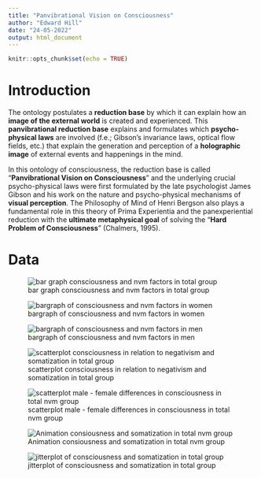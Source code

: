 ```yaml
---
title: "Panvibrational Vision on Consciousness"
author: "Edward Hill"
date: "24-05-2022"
output: html_document
---
```


```r
knitr::opts_chunk$set(echo = TRUE)
```

# **Introduction**



The ontology postulates a **reduction base** by which it can  explain how an **image of the external world** is created and experienced. This **panvibrational  reduction base** explains and formulates which **psycho-physical laws** are involved (f.e.; Gibson's invariance laws, optical flow fields, etc.) that explain the generation and perception of a **holographic image** of external events and happenings in the mind. 

In this ontology of consciousness, the reduction base is called "**Panvibrational Vision on Consciousness**" and the underlying crucial psycho-physical laws were first formulated by the late psychologist James Gibson and his work on the nature and psycho-physical mechanisms of **visual perception**. The Philosophy of Mind of Henri Bergson also plays a fundamental role in this theory of Prima Experientia and the panexperiential reduction with the **ultimate metaphysical goal** of solving the "**Hard Problem of Consciousness**" (Chalmers, 1995). 
 
# **Data**

![bar graph consciousness and nvm factors in total group](https://raw.githubusercontent.com/EdwardHill15/Data/main/Prima%20Experientia/bar2_t.png)

![bargraph of consciousness and nvm factors in women](https://raw.githubusercontent.com/EdwardHill15/Data/main/Prima%20Experientia/bar1_f.png)

![bargraph of consciousness and nvm factors in men](https://raw.githubusercontent.com/EdwardHill15/Data/main/Prima%20Experientia/bar1_m.png)

![scatterplot consciousness in relation to negativism and somatization in total group](https://raw.githubusercontent.com/EdwardHill15/Data/main/Prima%20Experientia/Scatter_t2_natural.png)

![scatterplot male - female differences in consciousness in total nvm group](https://raw.githubusercontent.com/EdwardHill15/Data/main/Prima%20Experientia/Scatter_t2_mf_natural.png)

![Animation consiousness and somatization in total nvm group](https://raw.githubusercontent.com/EdwardHill15/Data/main/Prima%20Experientia/consciousness_som.gif)

![jitterplot of consciousness and somatization in total group](https://raw.githubusercontent.com/EdwardHill15/Data/main/Prima%20Experientia/jitter_som2.png)

